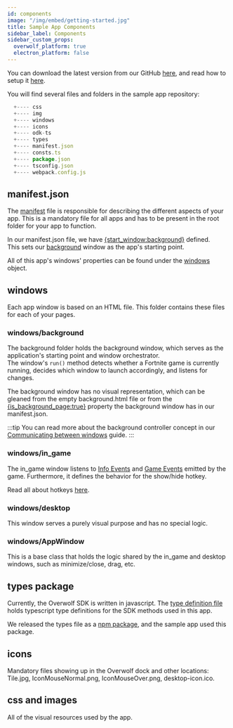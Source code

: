 ```yaml
---
id: components
image: "/img/embed/getting-started.jpg"
title: Sample App Components
sidebar_label: Components
sidebar_custom_props:
  overwolf_platform: true
  electron_platform: false
---
```


You can download the latest version from our GitHub [here](https://github.com/overwolf/sample-app/tree/master/ts), and read how to setup it [here](sample-app).

You will find several files and folders in the sample app repository:

```js
  +---- css
  +---- img
  +---- windows
  +---- icons
  +---- odk-ts
  +---- types
  +---- manifest.json
  +---- consts.ts
  +---- package.json
  +---- tsconfig.json
  +---- webpack.config.js
```

## manifest.json

The [manifest](/api/manifest) file is responsible for describing the different aspects of your app. This is a mandatory file for all apps and has to be present in the root folder for your app to function.

In our manifest.json file, we have [{start_window:background}](/api/manifest#start_window) defined.  
This sets our [background](#windows-background) window as the app's starting point.

All of this app's windows' properties can be found under the [windows](/api/manifest#window-data) object.

## windows

Each app window is based on an HTML file. This folder contains these files for each of your pages.

### windows/background

The background folder holds the background window, which serves as the application's starting point and window orchestrator.  
The window's `run()` method detects whether a Fortnite game is currently running, decides which window to launch accordingly, and listens for changes.

The background window has no visual representation, which can be gleaned from the empty background.html file or from the [{is_background_page:true}](/api/manifest#is_background_page) property the background window has in our manifest.json.

:::tip
You can read more about the background controller concept in our [Communicating between windows](/topics/using-windows-api/communicating-between-windows#using-a-background-controller) guide.
:::

### windows/in_game

The in_game window listens to [Info Events](/api/games/events#oninfoupdates2) and [Game Events](/api/games/events#onnewevents) emitted by the game. Furthermore, it defines the behavior for the show/hide hotkey.

Read all about hotkeys [here](/topics/best-practices/hotkeys-best-practices).

### windows/desktop

This window serves a purely visual purpose and has no special logic.

### windows/AppWindow

This is a base class that holds the logic shared by the in_game and desktop windows, such as minimize/close, drag, etc.

## types package

Currently, the Overwolf SDK is written in javascript. The [type definition file](/topics/best-practices/type-definition-file) holds typescript type definitions for the SDK methods used in this app.

We released the types file as a [npm package](https://bit.ly/overwolf-types-npm), and the sample app used this package.

## icons

Mandatory files showing up in the Overwolf dock and other locations:  
Tile.jpg, IconMouseNormal.png, IconMouseOver.png, desktop-icon.ico.

## css and images

All of the visual resources used by the app.
